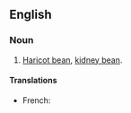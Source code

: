 ==English==
===Noun===
{{en-noun|sg=[[French]] [[bean]]}}

# [[haricot bean|Haricot bean]], [[kidney bean]].

====Translations====
* French: {{t+|fr|haricot vert|m}}